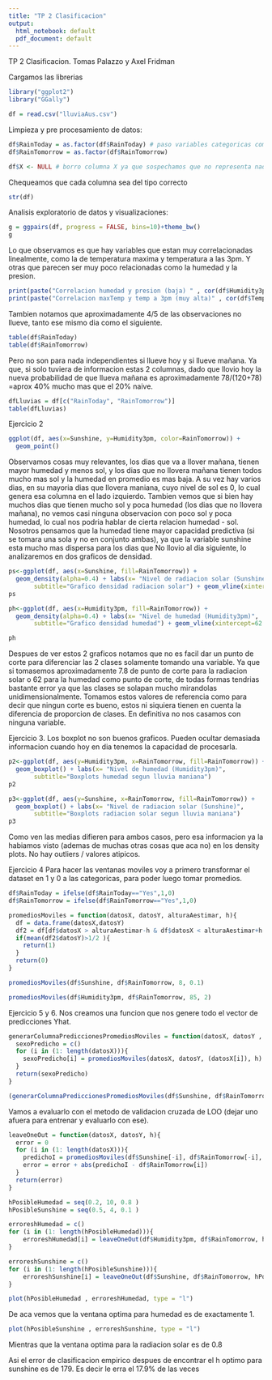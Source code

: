 ```yaml
---
title: "TP 2 Clasificacion"
output:
  html_notebook: default
  pdf_document: default
---
```

TP 2 Clasificacion.
Tomas Palazzo y Axel Fridman

Cargamos las librerias
```r
library("ggplot2")                  
library("GGally")
```

```r
df = read.csv("lluviaAus.csv")
```

Limpieza y pre procesamiento de datos:
```r
df$RainToday = as.factor(df$RainToday) # paso variables categoricas como factor
df$RainTomorrow = as.factor(df$RainTomorrow)

df$X <- NULL # borro columna X ya que sospechamos que no representa nada sino que es algun tipo de "id" que quedo grabado en el dataframe y no tiene influencia en la observacion. 
```

Chequeamos que cada columna sea del tipo correcto
```r
str(df) 
```

Analisis exploratorio de datos y visualizaciones:
```r
g = ggpairs(df, progress = FALSE, bins=10)+theme_bw()
g
```

Lo que observamos es que hay variables que estan muy correlacionadas linealmente, como la de temperatura maxima y temperatura a las 3pm. Y otras que parecen ser muy poco relacionadas como la humedad y la presion. 
```r
print(paste("Correlacion humedad y presion (baja) " , cor(df$Humidity3pm, df$Pressure3pm) ))
print(paste("Correlacion maxTemp y temp a 3pm (muy alta)" , cor(df$Temp3pm, df$MaxTemp) ))

```

Tambien notamos que aproximadamente 4/5 de las observaciones no llueve, tanto ese mismo dia como el siguiente.
```r

table(df$RainToday)
table(df$RainTomorrow)
```

Pero no son para nada independientes si llueve hoy y si llueve mañana. Ya que, si solo tuviera de informacion estas 2 columnas, dado que llovio hoy la nueva probabilidad de que llueva mañana es aproximadamente 78/(120+78) =aprox 40% mucho mas que el 20% naive. 
```r
dfLluvias = df[c("RainToday", "RainTomorrow")]
table(dfLluvias)
```

Ejercicio 2
```r
ggplot(df, aes(x=Sunshine, y=Humidity3pm, color=RainTomorrow)) +
  geom_point() 
```
Observamos cosas muy relevantes, los dias que va a llover mañana, tienen mayor humedad y menos sol, y los dias que no llovera mañana tienen todos mucho mas sol y la humedad en promedio es mas baja. A su vez hay varios dias, en su mayoria dias que llovera maniana, cuyo nivel de sol es 0, lo cual genera esa columna en el lado izquierdo. 
Tambien vemos que si bien hay muchos dias que tienen mucho sol y poca humedad (los dias que no llovera mañana), no vemos casi ninguna observacion con poco sol y poca humedad, lo cual nos podria hablar de cierta relacion humedad - sol. 
Nosotros pensamos que la humedad tiene mayor capacidad predictiva (si se tomara una sola y no en conjunto ambas), ya que la variable sunshine esta mucho mas dispersa para los dias que No llovio al dia siguiente, lo analizaremos en dos graficos de densidad.

```r
ps<-ggplot(df, aes(x=Sunshine, fill=RainTomorrow)) +
  geom_density(alpha=0.4) + labs(x= "Nivel de radiacion solar (Sunshine)",
       subtitle="Grafico densidad radiacion solar") + geom_vline(xintercept=7.8, size=0.5, color="red")
ps
```
```r
ph<-ggplot(df, aes(x=Humidity3pm, fill=RainTomorrow)) +
  geom_density(alpha=0.4) + labs(x= "Nivel de humedad (Humidity3pm)",
       subtitle="Grafico densidad humedad") + geom_vline(xintercept=62.5, size=0.5, color="red")

ph
```
Despues de ver estos 2 graficos notamos que no es facil dar un punto de corte para diferenciar las 2 clases solamente tomando una variable. Ya que si tomasemos aproximadamente 7.8 de punto de corte para la radiacion solar o 62 para la humedad como punto de corte, de todas formas tendrias bastante error ya que las clases se solapan mucho mirandolas unidimensionalmente. Tomamos estos valores de referencia como para decir que ningun corte es bueno, estos ni siquiera tienen en cuenta la diferencia de proporcion de clases. En definitiva no nos casamos con ninguna variable. 

Ejercicio 3.
Los boxplot no son buenos graficos. Pueden ocultar demasiada informacion cuando hoy en dia tenemos la capacidad de procesarla. 

```r
p2<-ggplot(df, aes(y=Humidity3pm, x=RainTomorrow, fill=RainTomorrow)) +
  geom_boxplot() + labs(x= "Nivel de humedad (Humidity3pm)",
       subtitle="Boxplots humedad segun lluvia maniana")
p2
```
```r
p3<-ggplot(df, aes(y=Sunshine, x=RainTomorrow, fill=RainTomorrow)) +
  geom_boxplot() + labs(x= "Nivel de radiacion solar (Sunshine)",
       subtitle="Boxplots radiacion solar segun lluvia maniana")
p3
```
Como ven las medias difieren para ambos casos, pero esa informacion ya la habiamos visto (ademas de muchas otras cosas que aca no) en los density plots. No hay outliers / valores atipicos. 

Ejercicio 4
Para hacer las ventanas moviles voy a primero transformar el dataset en 1 y 0 a las categoricas, para poder luego tomar promedios.
```r
df$RainToday = ifelse(df$RainToday=="Yes",1,0)
df$RainTomorrow = ifelse(df$RainTomorrow=="Yes",1,0)
```

```r
promediosMoviles = function(datosX, datosY, alturaAestimar, h){
  df = data.frame(datosX,datosY)
  df2 = df[df$datosX > alturaAestimar-h & df$datosX < alturaAestimar+h ,]
  if(mean(df2$datosY)>1/2 ){
    return(1)
  }
  return(0)
}
```
```r
promediosMoviles(df$Sunshine, df$RainTomorrow, 8, 0.1)
```
```r
promediosMoviles(df$Humidity3pm, df$RainTomorrow, 85, 2)
```

Ejercicio 5 y 6.
Nos creamos una funcion que nos genere todo el vector de predicciones Yhat.
```r
generarColumnaPrediccionesPromediosMoviles = function(datosX, datosY , h){
  sexoPredicho = c()
  for (i in (1: length(datosX))){
    sexoPredicho[i] = promediosMoviles(datosX, datosY, (datosX[i]), h)
  }
  return(sexoPredicho)
}
```
```r
(generarColumnaPrediccionesPromediosMoviles(df$Sunshine, df$RainTomorrow, 1))
```
Vamos a evaluarlo con el metodo de validacion cruzada de LOO (dejar uno afuera para entrenar y evaluarlo con ese).

```r
leaveOneOut = function(datosX, datosY, h){
  error = 0
  for (i in (1: length(datosX))){
    predichoI = promediosMoviles(df$Sunshine[-i], df$RainTomorrow[-i], df$Sunshine[i], h)
    error = error + abs(predichoI - df$RainTomorrow[i])
  }
  return(error)
}
```

```r
hPosibleHumedad = seq(0.2, 10, 0.8 )
hPosibleSunshine = seq(0.5, 4, 0.1 )
```


```r
erroreshHumedad = c()
for (i in (1: length(hPosibleHumedad))){
    erroreshHumedad[i] = leaveOneOut(df$Humidity3pm, df$RainTomorrow, hPosibleHumedad[i])
}
```

```r
erroreshSunshine = c()
for (i in (1: length(hPosibleSunshine))){
    erroreshSunshine[i] = leaveOneOut(df$Sunshine, df$RainTomorrow, hPosibleSunshine[i])
}
```
```r
plot(hPosibleHumedad , erroreshHumedad, type = "l")
```
De aca vemos que la ventana optima para humedad es de exactamente 1.

```r
plot(hPosibleSunshine , erroreshSunshine, type = "l")
```
Mientras que la ventana optima para la radiacion solar es de 0.8

Asi el error de clasificacion empirico despues de encontrar el h optimo para sunshine es de 179.
Es decir le erra el 17.9% de las veces